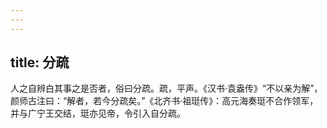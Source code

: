 ```yaml
---
---
---
```

title: 分疏
---




人之自辨白其事之是否者，俗曰分疏。疏，平声。《汉书·袁盎传》“不以亲为解”，颜师古注曰：“解者，若今分疏矣。”《北齐书·祖珽传》：高元海奏珽不合作领军，并与广宁王交结，珽亦见帝，令引入自分疏。